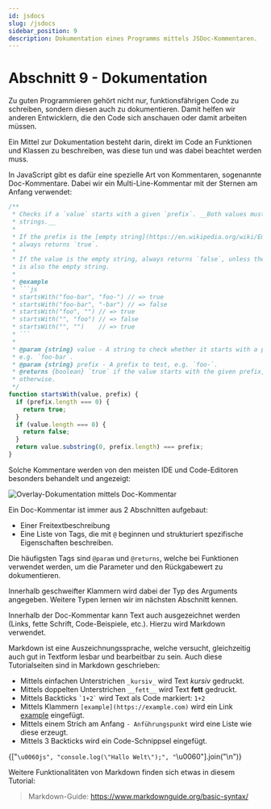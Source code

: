 ```yaml
---
id: jsdocs
slug: /jsdocs
sidebar_position: 9
description: Dokumentation eines Programms mittels JSDoc-Kommentaren.
---
```



# Abschnitt 9 - Dokumentation

Zu guten Programmieren gehört nicht nur, funktionsfährigen Code zu schreiben,
sondern diesen auch zu dokumentieren. Damit helfen wir anderen Entwicklern, die
den Code sich anschauen oder damit arbeiten müssen.

Ein Mittel zur Dokumentation besteht darin, direkt im Code an Funktionen und
Klassen zu beschreiben, was diese tun und was dabei beachtet werden muss.

In JavaScript gibt es dafür eine spezielle Art von Kommentaren, sogenannte
Doc-Kommentare. Dabei wir ein Multi-Line-Kommentar mit der Sternen am Anfang
verwendet:

```js
/**
 * Checks if a `value` starts with a given `prefix`. __Both values must be
 * strings.__
 * 
 * If the prefix is the [empty string](https://en.wikipedia.org/wiki/Empty_string),
 * always returns `true`.
 * 
 * If the value is the empty string, always returns `false`, unless the prefix
 * is also the empty string.
 * 
 * @example
 * ```js
 * startsWith("foo-bar", "foo-") // => true
 * startsWith("foo-bar", "-bar") // => false
 * startsWith("foo", "") // => true
 * startsWith("", "foo") // => false
 * startsWith("", "")    // => true
 * ```
 * 
 * @param {string} value - A string to check whether it starts with a prefix,
 * e.g. `foo-bar`.
 * @param {string} prefix - A prefix to test, e.g. `foo-`.
 * @returns {boolean} `true` if the value starts with the given prefix, `false`
 * otherwise.
 */
function startsWith(value, prefix) {
  if (prefix.length === 0) {
    return true;
  }
  if (value.length === 0) {
    return false;
  }
  return value.substring(0, prefix.length) === prefix;
}
```

Solche Kommentare werden von den meisten IDE und Code-Editoren besonders behandelt
und angezeigt:

![Overlay-Dokumentation mittels Doc-Kommentar](/img/web/doc-comment-mouseover.png)

Ein Doc-Kommentar ist immer aus 2 Abschnitten aufgebaut:

- Einer Freitextbeschreibung
- Eine Liste von Tags, die mit `@` beginnen und strukturiert spezifische Eigenschaften beschreiben.

Die häufigsten Tags sind `@param` und `@returns`, welche bei Funktionen verwendet
werden, um die Parameter und den Rückgabewert zu dokumentieren.

Innerhalb geschweifter Klammern wird dabei der Typ des Arguments angegeben.
Weitere Typen lernen wir im nächsten Abschnitt kennen.

Innerhalb der Doc-Kommentar kann Text auch ausgezeichnet werden (Links, fette
Schrift, Code-Beispiele, etc.). Hierzu wird Markdown verwendet.

Markdown ist eine Auszeichnungssprache, welche versucht, gleichzeitig auch
gut in Textform lesbar und bearbeitbar zu sein. Auch diese Tutorialseiten sind
in Markdown geschrieben:

- Mittels einfachen Unterstrichen `_kursiv_` wird Text _kursiv_ gedruckt.
- Mittels doppelten Unterstrichen `__fett__` wird Text __fett__ gedruckt.
- Mittels Backticks `` `1+2` `` wird Text als Code markiert: `1+2`
- Mittels Klammern `[example](https://example.com)` wird ein Link [example](https://example.com) eingefügt.
- Mittels einem Strich am Anfang `- Anführungspunkt` wird eine Liste wie diese erzeugt.
- Mittels 3 Backticks wird ein Code-Schnippsel eingefügt.

<CodeBlock language="markdown">{["``\u0060js", "console.log(\"Hallo Welt\");", "``\u0060"].join("\n")}</CodeBlock>

Weitere Funktionalitäten von Markdown finden sich etwas in diesem Tutorial:

> Markdown-Guide: https://www.markdownguide.org/basic-syntax/